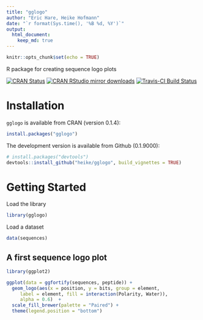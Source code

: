 ```yaml
---
title: "gglogo"
author: "Eric Hare, Heike Hofmann"
date: "`r format(Sys.time(), '%B %d, %Y')`"
output: 
  html_document:
    keep_md: true
---
```


```r
knitr::opts_chunk$set(echo = TRUE)
```

R package for creating sequence logo plots

[![CRAN Status](http://www.r-pkg.org/badges/version/gglogo)](https://cran.r-project.org/package=gglogo) [![CRAN RStudio mirror downloads](http://cranlogs.r-pkg.org/badges/gglogo)](http://www.r-pkg.org/pkg/gglogo) 
[![Travis-CI Build Status](https://travis-ci.org/heike/gglogo.svg?branch=master)](https://travis-ci.org/heike/gglogo)

# Installation

`gglogo` is available from CRAN (version 0.1.4):
```r
install.packages("gglogo")
```


The development version is available from Github (0.1.9000):

```r
# install.packages("devtools")
devtools::install_github("heike/gglogo", build_vignettes = TRUE)
```

# Getting Started

Load the library

```r
library(gglogo)
```

Load a dataset

```r
data(sequences)
```

## A first sequence logo plot

```r
library(ggplot2)

ggplot(data = ggfortify(sequences, peptide)) +      
  geom_logo(aes(x = position, y = bits, group = element, 
     label = element, fill = interaction(Polarity, Water)),
     alpha = 0.6)  +
  scale_fill_brewer(palette = "Paired") +
  theme(legend.position = "bottom")
```
